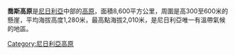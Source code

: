 '''喬斯高原'''是[[尼日利亞|尼日利亞]]中部的[[高原|高原]]，面積8,600平方公里，周圍是高300至600米的懸崖，平均海拔高度1,280米，最高點海拔2,010米，是尼日利亞唯一有溫帶氣候的地區。

{{coord|display=title}}
{{nigeria-geo-stub}}
[[Category:尼日利亞高原|Category:尼日利亞高原]]